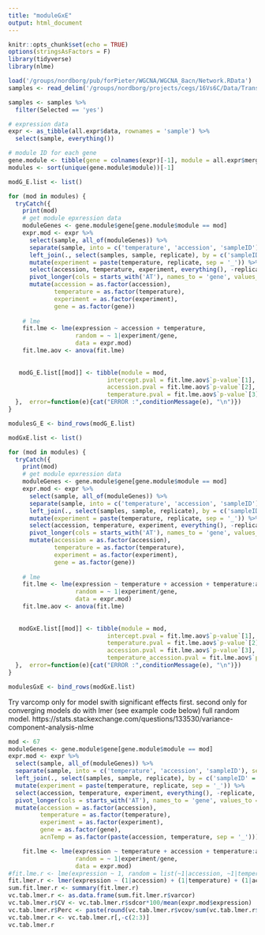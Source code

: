 ```yaml
---
title: "moduleGxE"
output: html_document
---
```


```r
knitr::opts_chunk$set(echo = TRUE)
options(stringsAsFactors = F)
library(tidyverse)
library(nlme)
```

```r
load('/groups/nordborg/pub/forPieter/WGCNA/WGCNA_8acn/Network.RData')
samples <- read_delim('/groups/nordborg/projects/cegs/16Vs6C/Data/Transcriptome/RawData/samples.txt', delim = '\t')
```
```r
samples <- samples %>%
  filter(Selected == 'yes')

# expression data
expr <- as_tibble(all.expr$data, rownames = 'sample') %>%
  select(sample, everything())

# module ID for each gene
gene.module <- tibble(gene = colnames(expr)[-1], module = all.expr$mergedLabels)
modules <- sort(unique(gene.module$module))[-1]
```


```r
modG_E.list <- list()

for (mod in modules) {
  tryCatch({
    print(mod)
    # get module epxression data
    moduleGenes <- gene.module$gene[gene.module$module == mod]
    expr.mod <- expr %>%
      select(sample, all_of(moduleGenes)) %>%
      separate(sample, into = c('temperature', 'accession', 'sampleID'), sep = '_') %>%
      left_join(., select(samples, sample, replicate), by = c('sampleID' = 'sample')) %>%
      mutate(experiment = paste(temperature, replicate, sep = '_')) %>%
      select(accession, temperature, experiment, everything(), -replicate, -sampleID) %>%
      pivot_longer(cols = starts_with('AT'), names_to = 'gene', values_to = 'expression') %>%
      mutate(accession = as.factor(accession),
             temperature = as.factor(temperature),
             experiment = as.factor(experiment),
             gene = as.factor(gene))
    
    # lme
    fit.lme <- lme(expression ~ accession + temperature,
                   random = ~ 1|experiment/gene,
                   data = expr.mod)
    fit.lme.aov <- anova(fit.lme)
    
    
   modG_E.list[[mod]] <- tibble(module = mod,
                            intercept.pval = fit.lme.aov$`p-value`[1],
                            accession.pval = fit.lme.aov$`p-value`[2],
                            temperature.pval = fit.lme.aov$`p-value`[3])
  },  error=function(e){cat("ERROR :",conditionMessage(e), "\n")})
}

modulesG_E <- bind_rows(modG_E.list)
```

```r
modGxE.list <- list()

for (mod in modules) {
  tryCatch({
    print(mod)
    # get module epxression data
    moduleGenes <- gene.module$gene[gene.module$module == mod]
    expr.mod <- expr %>%
      select(sample, all_of(moduleGenes)) %>%
      separate(sample, into = c('temperature', 'accession', 'sampleID'), sep = '_') %>%
      left_join(., select(samples, sample, replicate), by = c('sampleID' = 'sample')) %>%
      mutate(experiment = paste(temperature, replicate, sep = '_')) %>%
      select(accession, temperature, experiment, everything(), -replicate, -sampleID) %>%
      pivot_longer(cols = starts_with('AT'), names_to = 'gene', values_to = 'expression') %>%
      mutate(accession = as.factor(accession),
             temperature = as.factor(temperature),
             experiment = as.factor(experiment),
             gene = as.factor(gene))
    
    # lme
    fit.lme <- lme(expression ~ temperature + accession + temperature:accession,
                   random = ~ 1|experiment/gene,
                   data = expr.mod)
    fit.lme.aov <- anova(fit.lme)
    
    
   modGxE.list[[mod]] <- tibble(module = mod,
                            intercept.pval = fit.lme.aov$`p-value`[1],
                            temperature.pval = fit.lme.aov$`p-value`[2],
                            accession.pval = fit.lme.aov$`p-value`[3],
                            temperature_accession.pval = fit.lme.aov$`p-value`[4])
  },  error=function(e){cat("ERROR :",conditionMessage(e), "\n")})
}

modulesGxE <- bind_rows(modGxE.list)
```

Try varcomp only for model swith significant effects first.
second only for converging models
do with lmer (see example code below) full random model.
https://stats.stackexchange.com/questions/133530/variance-component-analysis-nlme


```r
mod <- 67
moduleGenes <- gene.module$gene[gene.module$module == mod]
expr.mod <- expr %>%
  select(sample, all_of(moduleGenes)) %>%
  separate(sample, into = c('temperature', 'accession', 'sampleID'), sep = '_') %>%
  left_join(., select(samples, sample, replicate), by = c('sampleID' = 'sample')) %>%
  mutate(experiment = paste(temperature, replicate, sep = '_')) %>%
  select(accession, temperature, experiment, everything(), -replicate, -sampleID) %>%
  pivot_longer(cols = starts_with('AT'), names_to = 'gene', values_to = 'expression') %>%
  mutate(accession = as.factor(accession),
         temperature = as.factor(temperature),
         experiment = as.factor(experiment),
         gene = as.factor(gene),
         acnTemp = as.factor(paste(accession, temperature, sep = '_')))

    fit.lme <- lme(expression ~ temperature + accession + temperature:accession,
                   random = ~ 1|experiment/gene,
                   data = expr.mod)
#fit.lme.r <- lme(expression ~ 1, random = list(~1|accession, ~1|temperature, ~1|acnTemp, ~1|experiment), data = expr.mod)
fit.lmer.r <- lmer(expression ~ (1|accession) + (1|temperature) + (1|accession:temperature) + (1|experiment:gene), data = expr.mod)
sum.fit.lmer.r <- summary(fit.lmer.r)
vc.tab.lmer.r <- as.data.frame(sum.fit.lmer.r$varcor)
vc.tab.lmer.r$CV <- vc.tab.lmer.r$sdcor*100/mean(expr.mod$expression)
vc.tab.lmer.r$Perc <- paste(round(vc.tab.lmer.r$vcov/sum(vc.tab.lmer.r$vcov)*100, 2),"%", sep="")
vc.tab.lmer.r <- vc.tab.lmer.r[,-c(2:3)]
vc.tab.lmer.r
```

